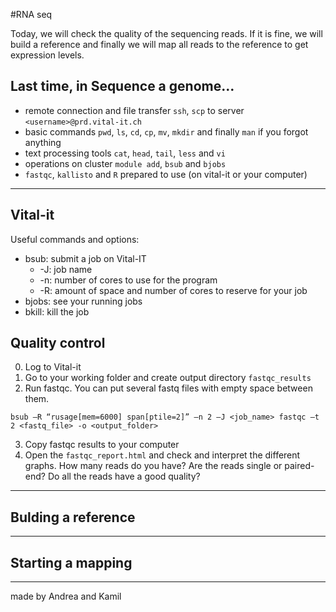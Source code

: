 #RNA seq

Today, we will check the quality of the sequencing reads. If it is fine, we will build a reference and finally we will map all reads to the reference to get expression levels.

## Last time, in Sequence a genome...

- remote connection and file transfer `ssh`, `scp` to server `<username>@prd.vital-it.ch`
- basic commands `pwd`, `ls`, `cd`, `cp`, `mv`, `mkdir` and finally `man` if you forgot anything
- text processing tools `cat`, `head`, `tail`, `less` and `vi`
- operations on cluster `module add`, `bsub` and `bjobs`
- `fastqc`, `kallisto` and `R` prepared to use (on vital-it or your computer)

***

## Vital-it

Useful commands and options:

- bsub: submit a job on Vital-IT
    *   -J: job name
    *   -n: number of cores to use for the program
    *   -R: amount of space and number of cores to reserve for your job
- bjobs: see your running jobs
- bkill: kill the job

## Quality control

0. Log to Vital-it
1. Go to your working folder and create output directory `fastqc_results`
2. Run fastqc. You can put several fastq files with empty space between them.

```
bsub –R “rusage[mem=6000] span[ptile=2]” –n 2 –J <job_name> fastqc –t 2 <fastq_file> -o <output_folder>
```

3. Copy fastqc results to your computer
4. Open the `fastqc_report.html` and check and interpret the different graphs. How many reads do you have? Are the reads single or paired-end? Do all the reads have a good quality?

***

## Bulding a reference

***

## Starting a mapping

***

made by Andrea and Kamil
